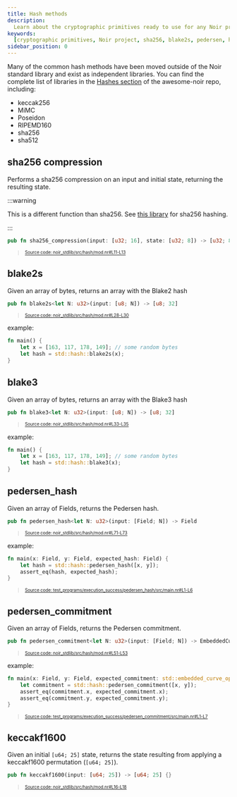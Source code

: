 ```yaml
---
title: Hash methods
description:
  Learn about the cryptographic primitives ready to use for any Noir project
keywords:
  [cryptographic primitives, Noir project, sha256, blake2s, pedersen, hash]
sidebar_position: 0
---
```



Many of the common hash methods have been moved outside of the Noir standard library and exist as independent libraries. 
You can find the complete list of libraries in the [Hashes section](https://github.com/noir-lang/awesome-noir?tab=readme-ov-file#hashes) 
of the awesome-noir repo, including:

- keccak256
- MiMC
- Poseidon
- RIPEMD160
- sha256
- sha512


## sha256 compression

Performs a sha256 compression on an input and initial state, returning the resulting state.

:::warning

This is a different function than sha256. See [this library](https://github.com/noir-lang/sha256) for sha256 hashing.

::: 

```rust title="sha256_compression" showLineNumbers 
pub fn sha256_compression(input: [u32; 16], state: [u32; 8]) -> [u32; 8] {}
```
> <sup><sub><a href="https://github.com/noir-lang/noir/blob/master/noir_stdlib/src/hash/mod.nr#L11-L13" target="_blank" rel="noopener noreferrer">Source code: noir_stdlib/src/hash/mod.nr#L11-L13</a></sub></sup>


<BlackBoxInfo to="../black_box_fns"/>

## blake2s

Given an array of bytes, returns an array with the Blake2 hash

```rust title="blake2s" showLineNumbers 
pub fn blake2s<let N: u32>(input: [u8; N]) -> [u8; 32]
```
> <sup><sub><a href="https://github.com/noir-lang/noir/blob/master/noir_stdlib/src/hash/mod.nr#L28-L30" target="_blank" rel="noopener noreferrer">Source code: noir_stdlib/src/hash/mod.nr#L28-L30</a></sub></sup>


example:

```rust
fn main() {
    let x = [163, 117, 178, 149]; // some random bytes
    let hash = std::hash::blake2s(x);
}
```

<BlackBoxInfo to="../black_box_fns"/>

## blake3

Given an array of bytes, returns an array with the Blake3 hash

```rust title="blake3" showLineNumbers 
pub fn blake3<let N: u32>(input: [u8; N]) -> [u8; 32]
```
> <sup><sub><a href="https://github.com/noir-lang/noir/blob/master/noir_stdlib/src/hash/mod.nr#L33-L35" target="_blank" rel="noopener noreferrer">Source code: noir_stdlib/src/hash/mod.nr#L33-L35</a></sub></sup>


example:

```rust
fn main() {
    let x = [163, 117, 178, 149]; // some random bytes
    let hash = std::hash::blake3(x);
}
```

<BlackBoxInfo to="../black_box_fns"/>

## pedersen_hash

Given an array of Fields, returns the Pedersen hash.

```rust title="pedersen_hash" showLineNumbers 
pub fn pedersen_hash<let N: u32>(input: [Field; N]) -> Field
```
> <sup><sub><a href="https://github.com/noir-lang/noir/blob/master/noir_stdlib/src/hash/mod.nr#L71-L73" target="_blank" rel="noopener noreferrer">Source code: noir_stdlib/src/hash/mod.nr#L71-L73</a></sub></sup>


example:

```rust title="pedersen-hash" showLineNumbers 
fn main(x: Field, y: Field, expected_hash: Field) {
    let hash = std::hash::pedersen_hash([x, y]);
    assert_eq(hash, expected_hash);
}
```
> <sup><sub><a href="https://github.com/noir-lang/noir/blob/master/test_programs/execution_success/pedersen_hash/src/main.nr#L1-L6" target="_blank" rel="noopener noreferrer">Source code: test_programs/execution_success/pedersen_hash/src/main.nr#L1-L6</a></sub></sup>


<BlackBoxInfo to="../black_box_fns" />

## pedersen_commitment

Given an array of Fields, returns the Pedersen commitment.

```rust title="pedersen_commitment" showLineNumbers 
pub fn pedersen_commitment<let N: u32>(input: [Field; N]) -> EmbeddedCurvePoint {
```
> <sup><sub><a href="https://github.com/noir-lang/noir/blob/master/noir_stdlib/src/hash/mod.nr#L51-L53" target="_blank" rel="noopener noreferrer">Source code: noir_stdlib/src/hash/mod.nr#L51-L53</a></sub></sup>


example:

```rust title="pedersen-commitment" showLineNumbers 
fn main(x: Field, y: Field, expected_commitment: std::embedded_curve_ops::EmbeddedCurvePoint) {
    let commitment = std::hash::pedersen_commitment([x, y]);
    assert_eq(commitment.x, expected_commitment.x);
    assert_eq(commitment.y, expected_commitment.y);
}
```
> <sup><sub><a href="https://github.com/noir-lang/noir/blob/master/test_programs/execution_success/pedersen_commitment/src/main.nr#L1-L7" target="_blank" rel="noopener noreferrer">Source code: test_programs/execution_success/pedersen_commitment/src/main.nr#L1-L7</a></sub></sup>


<BlackBoxInfo to="../black_box_fns"/>

## keccakf1600

Given an initial `[u64; 25]` state, returns the state resulting from applying a keccakf1600 permutation (`[u64; 25]`).

```rust title="keccakf1600" showLineNumbers 
pub fn keccakf1600(input: [u64; 25]) -> [u64; 25] {}
```
> <sup><sub><a href="https://github.com/noir-lang/noir/blob/master/noir_stdlib/src/hash/mod.nr#L16-L18" target="_blank" rel="noopener noreferrer">Source code: noir_stdlib/src/hash/mod.nr#L16-L18</a></sub></sup>


<BlackBoxInfo to="../black_box_fns"/>
